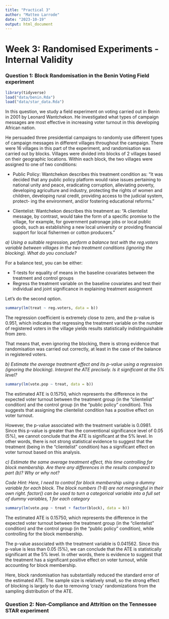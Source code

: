 ```yaml
---
title: "Practical 3"
author: "Matteo Larrode"
date: "2023-10-19"
output: html_document
---
```


# Week 3: Randomised Experiments - Internal Validity

### Question 1: Block Randomisation in the Benin Voting Field experiment

```r
library(tidyverse)
load("data/benin.Rda")
load("data/star_data.Rda")
```

In this question, we study a field experiment on voting carried out in Benin in 2001 by Leonard Wantchekon. He investigated what types of campaign messages are most effective in increasing voter turnout in this developing African nation. 

He persuaded three presidential campaigns to randomly use different types of campaign messages in different villages throughout the campaign. There were 16 villages in this part of the experiment, and randomisation was carried out by blocks. Villages were divided into blocks of 2 villages based on their geographic locations. Within each block, the two villages were assigned to one of two conditions:

- Public Policy: Wantchekon describes this treatment condition as: “It was decided that any public policy platform would raise issues pertaining to national unity and peace, eradicating corruption, alleviating poverty, developing agriculture and industry, protecting the rights of women and children, developing rural credit, providing access to the judicial system, protect- ing the environment, and/or fostering educational reforms.”

- Clientelist: Wantchekon describes this treatment as: “A clientelist message, by contrast, would take the form of a specific promise to the village, for example, for government patronage jobs or local public goods, such as establishing a new local university or providing financial support for local fishermen or cotton producers.”

*a)  Using a suitable regression, perform a balance test with the reg.voters variable between villages in the two treatment conditions (ignoring the blocking). What do you conclude?*

For a balance test, you can be either:

- T-tests for equality of means in the baseline covariates between the treatment and control groups
- Regress the treatment variable on the baseline covariates and test their individual and joint significance in explaining treatment assignment

Let's do the second option.

```r
summary(lm(treat ~ reg.voters, data = b))
```

The regression coefficient is extremely close to zero, and the p-value is 0.951, which indicates that regressing the treatment variable on the number of registered voters in the village yields results statistically indistinguishable from zero. 

That means that, even ignoring the blocking, there is strong evidence that randomisation was carried out correctly, at least in the case of the balance in registered voters.

*b) Estimate the average treatment effect and its p-value using a regression (ignoring the blocking). Interpret the ATE precisely. Is it significant at the 5% level?*

```r
summary(lm(vote.pop ~ treat, data = b))
```
The estimated ATE is 0.15750, which represents the difference in the expected voter turnout between the treatment group (in the "clientelist" condition) and the control group (in the "public policy" condition). This suggests that assigning the clientelist condition has a positive effect on voter turnout.

However, the p-value associated with the treatment variable is 0.0981. Since this p-value is greater than the conventional significance level of 0.05 (5%), we cannot conclude that the ATE is significant at the 5% level. In other words, there is not strong statistical evidence to suggest that the treatment (being in the "clientelist" condition) has a significant effect on voter turnout based on this analysis.

*c)  Estimate the same average treatment effect, this time controlling for block membership. Are there any differences in the results compared to part (b)? Why or why not?*

_Code Hint: Here, I need to control for block membership using a dummy variable for each block. The block numbers (1-8) are not meaningful in their own right. factor() can be used to turn a categorical variable into a full set of dummy variables, 1 for each category_

```r
summary(lm(vote.pop ~ treat + factor(block), data = b))
```
The estimated ATE is 0.15750, which represents the difference in the expected voter turnout between the treatment group (in the "clientelist" condition) and the control group (in the "public policy" condition), while controlling for the block membership.

The p-value associated with the treatment variable is 0.041562. Since this p-value is less than 0.05 (5%), we can conclude that the ATE is statistically significant at the 5% level. In other words, there is evidence to suggest that the treatment has a significant positive effect on voter turnout, while accounting for block membership.

Here, block randomisation has substantially reduced the standard error of the estimated ATE. The sample size is relatively small, so the strong effect of blocking is largely to due to removing ‘crazy’ randomizations from the sampling distribution of the ATE.

### Question 2: Non-Compliance and Attrition on the Tennessee STAR experiment






